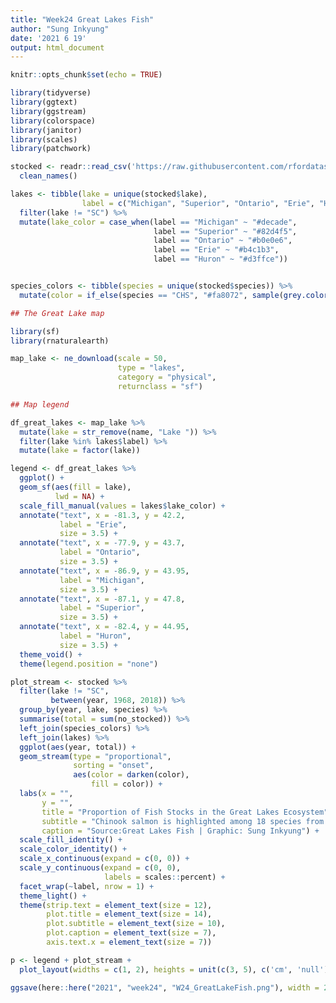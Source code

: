 ```yaml
---
title: "Week24 Great Lakes Fish"
author: "Sung Inkyung"
date: '2021 6 19'
output: html_document
---
```


```r
knitr::opts_chunk$set(echo = TRUE)
```

```r
library(tidyverse)
library(ggtext)
library(ggstream)
library(colorspace)
library(janitor)
library(scales)
library(patchwork)
```


```r
stocked <- readr::read_csv('https://raw.githubusercontent.com/rfordatascience/tidytuesday/master/data/2021/2021-06-08/stocked.csv') %>% 
  clean_names()

```

```r
lakes <- tibble(lake = unique(stocked$lake),
                label = c("Michigan", "Superior", "Ontario", "Erie", "Huron", "SC")) %>% 
  filter(lake != "SC") %>% 
  mutate(lake_color = case_when(label == "Michigan" ~ "#decade",
                                label == "Superior" ~ "#82d4f5",
                                label == "Ontario" ~ "#b0e0e6",
                                label == "Erie" ~ "#b4c1b3",
                                label == "Huron" ~ "#d3ffce"))


species_colors <- tibble(species = unique(stocked$species)) %>% 
  mutate(color = if_else(species == "CHS", "#fa8072", sample(grey.colors(30), 18)))
```


```r
## The Great Lake map

library(sf)
library(rnaturalearth)

map_lake <- ne_download(scale = 50,
                        type = "lakes",
                        category = "physical",
                        returnclass = "sf")

## Map legend

df_great_lakes <- map_lake %>% 
  mutate(lake = str_remove(name, "Lake ")) %>% 
  filter(lake %in% lakes$label) %>% 
  mutate(lake = factor(lake))

legend <- df_great_lakes %>% 
  ggplot() +
  geom_sf(aes(fill = lake),
          lwd = NA) +
  scale_fill_manual(values = lakes$lake_color) +
  annotate("text", x = -81.3, y = 42.2,
           label = "Erie",
           size = 3.5) +
  annotate("text", x = -77.9, y = 43.7,
           label = "Ontario",
           size = 3.5) +
  annotate("text", x = -86.9, y = 43.95,
           label = "Michigan",
           size = 3.5) +
  annotate("text", x = -87.1, y = 47.8,
           label = "Superior",
           size = 3.5) +
  annotate("text", x = -82.4, y = 44.95,
           label = "Huron",
           size = 3.5) +
  theme_void() +
  theme(legend.position = "none")

```


```r
plot_stream <- stocked %>% 
  filter(lake != "SC",
         between(year, 1968, 2018)) %>% 
  group_by(year, lake, species) %>% 
  summarise(total = sum(no_stocked)) %>% 
  left_join(species_colors) %>% 
  left_join(lakes) %>% 
  ggplot(aes(year, total)) +
  geom_stream(type = "proportional",
              sorting = "onset",
              aes(color = darken(color),
                  fill = color)) +
  labs(x = "",
       y = "",
       title = "Proportion of Fish Stocks in the Great Lakes Ecosystem",
       subtitle = "Chinook salmon is highlighted among 18 species from 1968 to 2018",
       caption = "Source:Great Lakes Fish | Graphic: Sung Inkyung") +
  scale_fill_identity() +
  scale_color_identity() +
  scale_x_continuous(expand = c(0, 0)) +
  scale_y_continuous(expand = c(0, 0),
                     labels = scales::percent) +
  facet_wrap(~label, nrow = 1) + 
  theme_light() +
  theme(strip.text = element_text(size = 12),
        plot.title = element_text(size = 14),
        plot.subtitle = element_text(size = 10),
        plot.caption = element_text(size = 7),
        axis.text.x = element_text(size = 7))

```

```r


p <- legend + plot_stream +
  plot_layout(widths = c(1, 2), heights = unit(c(3, 5), c('cm', 'null')))

ggsave(here::here("2021", "week24", "W24_GreatLakeFish.png"), width = 24, height = 20, units = "cm")
  


```

